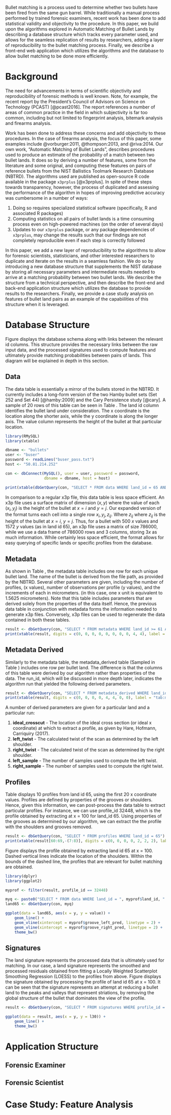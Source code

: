 \chapter{A MODERN BULLET MATCHING APPLICATION}

\begin{center}

A paper to be submitted to the \textbf{Journal of Forensic Science}. \\
Eric Hare, Heike Hofmann, Alicia Carriquiry

\textbf{Abstract}

\end{center}

Bullet matching is a process used to determine whether two bullets have been fired from the same gun barrel. While traditionally a manual process performed by trained forensic examiners, recent work has been done to add statistical validity and objectivity to the procedure. In this paper, we build upon the algorithms explored in Automatic Matching of Bullet Lands by describing a database structure which tracks every parameter used, and allows for the seamless replication of results by researchers, adding a layer of reproducibility to the bullet matching process. Finally, we describe a front-end web application which utilizes the algorithms and the database to allow bullet matching to be done more efficiently.

\newpage

# Background

The need for advancements in terms of scientific objectivity and reproducibility of forensic methods is well known. Note, for example, the recent report by the President's Council of Advisors on Science on Technology (PCAST) [@pcast2016]. The report references a number of areas of common practice in the field in which subjectivity is far too common, including but not limited to fingerprint analysis, bitemark analysis and firearms analysis.

Work has been done to address these concerns and add objectivity to these procedures. In the case of firearms analysis, the focus of this paper, some examples include @vorburger:2011, @thompson:2013, and @riva:2014. Our own work, "Automatic Matching of Bullet Lands", describes procedures used to produce an estimate of the probability of a match between two bullet lands. It does so by deriving a number of features, some from the literature and some original, and computing these features on pairs of reference bullets from the NIST Ballistics Toolmark Research Database (NBTRD). The algorithms used are published as open-source R code available in the package `x3prplus` [@x3prplus]. In spite of these steps towards transparency, however, the process of duplicated and assessing the performance of the algorithm in hopes of improving predictive accuracy was cumbersome in a number of ways:

1. Doing so requires specialized statistical software (specifically, R and associated R packages)
2. Computing statistics on all pairs of bullet lands is a time consuming process even on high-powered machines (on the order of several days)
3. Updates to our `x3prplus` package, or any package dependencies of `x3prplus`, may change the results such that our findings are not completely reproducible even if each step is correctly followed

In this paper, we add a new layer of reproducibility to the algorithms to allow for forensic scientists, statisticians, and other interested researchers to duplicate and iterate on the results in a seamless fashion. We do so by introducing a new database structure that supplements the NIST database by storing all necessary parameters and intermediate results needed to arrive at a matching probability between two bullet lands. We describe the structure from a technical perspective, and then describe the front-end and back-end application structure which utilizes the database to provide results to the researchers. Finally, we provide a case study analysis on features of bullet land pairs as an example of the capabiilities of this structure when it is leveraged.

# Database Structure

Figure \ref{fig:database_schema} displays the database schema along with links between the relevant id columns. This structure provides the necessary links between the raw input data, and the processed signatures used to compute features and ultimately provide matching probabilities between pairs of lands. This diagram will be explained in depth in this section.

\begin{figure}[H]
\centering
\includegraphics[width=\linewidth]{images/schema.png}
\caption{A schematic of the database.}
\label{fig:database_schema}
\end{figure}

## Data

The data table is essentially a mirror of the bullets stored in the NBTRD. It currently includes a long-form version of the two Hamby bullet sets (Set 252 and Set 44) [@hamby:2009] and the Cary Persistence study [@cary]. A sample of 20 rows of this table can be seen in Table \ref{tab:data}. The land id column identifies the bullet land under consideration. The x coordinate is the location along the shorter axis, while the y coordinate is along the longer axis. The value column represents the height of the bullet at that particular location.

```r
library(RMySQL)
library(xtable)

dbname <- "bullets"
user <- "buser"
password <- readLines("buser_pass.txt")
host <- "50.81.214.252"

con <- dbConnect(MySQL(), user = user, password = password,
                 dbname = dbname, host = host)

print(xtable(dbGetQuery(con, "SELECT * FROM data WHERE land_id = 65 AND value IS NOT NULL ORDER BY x,y LIMIT 20"), digits = c(0, 0, 0, 0, 2, 2), label = "tab:data", caption = "A sample of 20 rows of the data table. The land id column identifies the bullet land under consideration. The x coordinate is the location along the shorter axis, while the y coordinate is along the longer axis. The value column represents the height of the bullet at that particular location."), comment = FALSE)
```

In comparison to a regular x3p file, this data table is less space efficient. An x3p file uses a surface matrix of dimension $(x, y)$ where the value of each $(x_i, y_j)$ is the height of the bullet at $x = i$ and $y = j$. Our expanded version of the format turns each cell into a single row $x_i, y_j, z_{ij}$. Where $z_{ij}$ where $z_{ij}$ is the height of the bullet at $x = i$, $y = j$. Thus, for a bullet with 500 $x$ values and 1572 $y$ values (as in land id 65), an x3p file uses a matrix of size 786000, while we use a data frame of 786000 rows and 3 columns, storing $3x$ as much information. While certainly less space efficient, the format allows for easy querying of specific lands or specific profiles from the database.

## Metadata

As shown in Table \ref{tab:metadata}, the metadata table includes one row for each unique bullet land. The name of the bullet is derived from the file path, as provided by the NBTRD. Several other parameters are given, including the number of profiles, (x values), number of observations per profile (y values), and the increments of each in micrometers. (in this case, one x unit is equivalent to 1.5625 micrometers). Note that this table includes parameters that are derived solely from the properties of the data itself. Hence, the previous data table in conjunction with metadata forms the information needed to generate x3p files. Conversely, x3p files can be used to regenerate the data contained in both these tables.

```r
result <- dbGetQuery(con, "SELECT * FROM metadata WHERE land_id >= 61 AND land_id <= 72")
print(xtable(result, digits = c(0, 0, 0, 0, 0, 0, 0, 0, 4, 4), label = "tab:metadata", caption = "A sample of 12 rows of the metadata table. The land id column identifies the bullet land under consideration. The name of the bullet is derived from the file path, as provided by the NBTRD. Several other parameters are given, including the number of profiles, (x values), number of observations per profile (y values), and the increments of each in micrometers. (in this case, one x unit is equivalent to 1.5625 micrometers)"), comment = FALSE, include.rownames = FALSE)
```

## Metadata Derived

Similarly to the metadata table, the metadata_derived table (Sampled in Table \ref{tab:metadata_derived}) includes one row per bullet land. The difference is that the columns of this table were derived by our algorithm rather than properties of the data. The run_id, which will be discussed in more depth later, indicates the algorithm run that yielded the following derived parameters.

```r
result <- dbGetQuery(con, "SELECT * FROM metadata_derived WHERE land_id >= 61 AND land_id <= 72")
print(xtable(result, digits = c(0, 0, 0, 0, 4, 4, 0, 0), label = "tab:metadata_derived", caption = "A sample of 12 rows of the metadata\\_derived table. Once again, a land id identifies a particular bullet land. The run id, which will be discussed in more depth later, indicates the algorithm run that yielded the following derived parameters."), comment = FALSE, include.rownames = FALSE)
```

A number of derived parameters are given for a particular land and a particular run:

1. **ideal_crosscut** - The location of the ideal cross section (or ideal x coordinate) at which to extract a profile, as given by Hare, Hofmann, Carriquiry (2017).
2. **left_twist** - The calculated twist of the scan as determined by the left shoulder.
3. **right_twist** - The calculated twist of the scan as determined by the right shoulder.
4. **left_sample** - The number of samples used to compute the left twist.
5. **right_sample** - The number of samples used to compute the right twist.

## Profiles

Table \ref{tab:profiles} displays 10 profiles from land id 65, using the first 20 x coordinate values. Profiles are defined by properties of the grooves or shoulders. Hence, given this information, we can post-process the data table to extract particular profiles. For instance, we can use profile_id 32448, which is the profile obtained by extracting at x = 100 for land_id 65. Using properties of the grooves as determined by our algorithm, we can extract the the profile with the shoulders and grooves removed.

```r
result <- dbGetQuery(con, "SELECT * FROM profiles WHERE land_id = 65")
print(xtable(result[60:69,-(7:8)], digits = c(0, 0, 0, 0, 2, 2, 2), label = "tab:profiles", caption = "A sample of 20 rows of the profiles table. A profile id is uniquely identified by a land id, a run id, and an x value."), comment = FALSE, include.rownames = FALSE)
```

Figure \ref{fig:prof} displays the profile obtained by extracting land id 65 at x = 100. Dashed vertical lines indicate the location of the shoulders. Within the bounds of the dashed line, the profiles that are relevant for bullet matching are obtained.

```r
library(dplyr)
library(ggplot2)

myprof <- filter(result, profile_id == 32448)

myq <- paste0("SELECT * FROM data WHERE land_id = ", myprof$land_id, " AND x = ", myprof$x)
land65 <- dbGetQuery(con, myq)

ggplot(data = land65, aes(x = y, y = value)) +
    geom_line() +
    geom_vline(xintercept = myprof$groove_left_pred, linetype = 2) +
    geom_vline(xintercept = myprof$groove_right_pred, linetype = 2) +
    theme_bw()
```

## Signatures

The land signature represents the processed data that is ultimately used for matching. In our case, a land signature represents the smoothed and processed residuals obtained from fitting a Locally Weighted Scatterplot Smoothing Regression (LOESS) to the profiles from above. Figure \ref{fig:sigs} displays the signature obtained by processing the profile of land id 65 at x = 100. It can be seen that the signature represents an attempt at reducing a bullet land to the peaks and valleys that represent striations, by removing the global structure of the bullet that dominates the view of the profile.

```r
result <- dbGetQuery(con, "SELECT * FROM signatures WHERE profile_id = 32448")

ggplot(data = result, aes(x = y, y = l30)) +
    geom_line() +
    theme_bw()
```

# Application Structure

## Forensic Examiner

## Forensic Scientist

# Case Study: Feature Analysis
